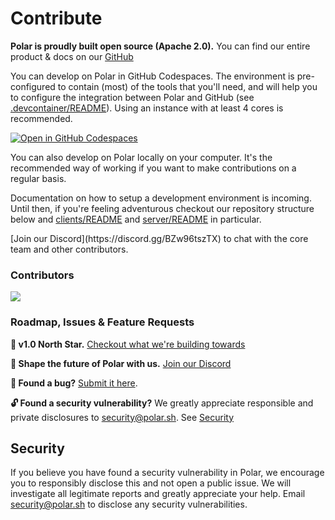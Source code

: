 
# Contribute

**Polar is proudly built open source (Apache 2.0).** You can find our entire product & docs on our [GitHub](https://github.com/polarsource/polar)


You can develop on Polar in GitHub Codespaces. The environment is pre-configured to contain (most) of the tools that you'll need, and will help you to configure the integration between Polar and GitHub (see [.devcontainer/README](https://github.com/polarsource/polar/blob/main/.devcontainer/README.md)). Using an instance with at least 4 cores is recommended.

[![Open in GitHub Codespaces](https://github.com/codespaces/badge.svg)](https://codespaces.new/polarsource/polar)

You can also develop on Polar locally on your computer. It's the recommended
way of working if you want to make contributions on a regular basis.

Documentation on how to setup a development environment is incoming. Until then,
if you're feeling adventurous checkout our repository structure below and
  [clients/README](https://github.com/polarsource/polar/blob/main/clients/README.md) and [server/README](https://github.com/polarsource/polar/blob/main/server/README.md) in particular.

<BrowserCallout type="NOTE">
[Join our Discord](https://discord.gg/BZw96tszTX) to chat with the core team and other contributors.
</BrowserCallout>



### Contributors
<a href="https://github.com/polarsource/polar/graphs/contributors">
  <img src="https://contrib.rocks/image?repo=polarsource/polar" />
</a>


### Roadmap, Issues & Feature Requests
**🎯 v1.0 North Star.** [Checkout what we're building towards](https://github.com/polarsource/polar/issues/3242)

**💬 Shape the future of Polar with us.** [Join our Discord](https://discord.gg/STfRufb32V)

**🐛 Found a bug?** [Submit it here](https://github.com/polarsource/polar/issues).

**🔓 Found a security vulnerability?** We greatly appreciate responsible and private disclosures to security@polar.sh. See [Security](/docs#security)


## Security
If you believe you have found a security vulnerability in Polar, we encourage you to responsibly disclose this and not open a public issue. We will investigate all legitimate reports and greatly appreciate your help. Email security@polar.sh to disclose any security vulnerabilities.
